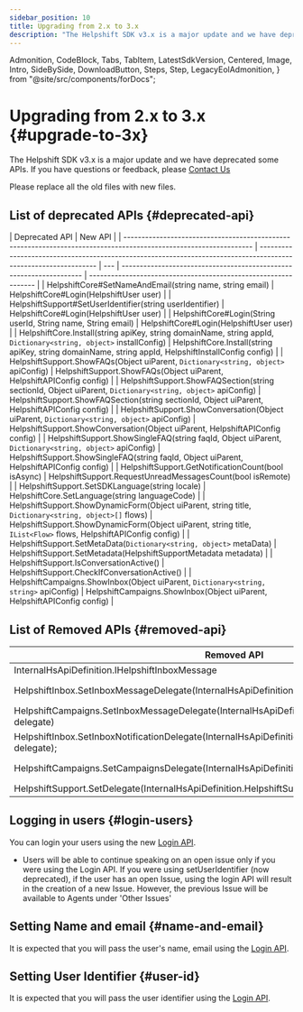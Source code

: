 ```yaml
---
sidebar_position: 10
title: Upgrading from 2.x to 3.x
description: "The Helpshift SDK v3.x is a major update and we have deprecated some APIs. If you have questions or feedback, please Contact Us"
---
```


  Admonition,
  CodeBlock,
  Tabs,
  TabItem,
  LatestSdkVersion,
  Centered,
  Image,
  Intro,
  SideBySide,
  DownloadButton,
  Steps,
  Step,
  LegacyEolAdmonition,
} from "@site/src/components/forDocs";

<LegacyEolAdmonition />

# Upgrading from 2.x to 3.x {#upgrade-to-3x}

<Intro>

The Helpshift SDK v3.x is a major update and we have deprecated some APIs. If you have questions or feedback, please <a href="https://support.helpshift.com/kb/contact/" target="_blank">Contact Us</a>

</Intro>

<Admonition type="info" title="Note">

Please replace all the old files with new files.

</Admonition>

## List of deprecated APIs {#deprecated-api}

| Deprecated API                                                                                                    | New API                                                                                                         |
| ----------------------------------------------------------------------------------------------------------------- | --------------------------------------------------------------------------------------------------------------- | --- | ------------------------------------------------------------------- | --------------------------------------------------------------- |
| HelpshiftCore#SetNameAndEmail(string name, string email)                                                          | HelpshiftCore#Login(HelpshiftUser user)                                                                         |
| HelpshiftSupport#SetUserIdentifier(string userIdentifier)                                                         | HelpshiftCore#Login(HelpshiftUser user)                                                                         |
| HelpshiftCore#Login(String userId, String name, String email)                                                     | HelpshiftCore#Login(HelpshiftUser user)                                                                         |
| HelpshiftCore.Install(string apiKey, string domainName, string appId, `Dictionary<string, object>` installConfig) | HelpshiftCore.Install(string apiKey, string domainName, string appId, HelpshiftInstallConfig config)            |
| HelpshiftSupport.ShowFAQs(Object uiParent, `Dictionary<string, object>` apiConfig)                                | HelpshiftSupport.ShowFAQs(Object uiParent, HelpshiftAPIConfig config)                                           |
| HelpshiftSupport.ShowFAQSection(string sectionId, Object uiParent, `Dictionary<string, object>` apiConfig)        | HelpshiftSupport.ShowFAQSection(string sectionId, Object uiParent, HelpshiftAPIConfig config)                   |
| HelpshiftSupport.ShowConversation(Object uiParent, `Dictionary<string, object>` apiConfig)                        | HelpshiftSupport.ShowConversation(Object uiParent, HelpshiftAPIConfig config)                                   |
| HelpshiftSupport.ShowSingleFAQ(string faqId, Object uiParent, `Dictionary<string, object>` apiConfig)             | HelpshiftSupport.ShowSingleFAQ(string faqId, Object uiParent, HelpshiftAPIConfig config)                        |
| HelpshiftSupport.GetNotificationCount(bool isAsync)                                                               | HelpshiftSupport.RequestUnreadMessagesCount(bool isRemote)                                                      |
| HelpshiftSupport.SetSDKLanguage(string locale)                                                                    | HelpshiftCore.SetLanguage(string languageCode)                                                                  |
| HelpshiftSupport.ShowDynamicForm(Object uiParent, string title, `Dictionary<string, object>[]` flows)             | HelpshiftSupport.ShowDynamicForm(Object uiParent, string title, `IList<Flow>` flows, HelpshiftAPIConfig config) |     | HelpshiftSupport.SetMetaData(`Dictionary<string, object>` metaData) | HelpshiftSupport.SetMetadata(HelpshiftSupportMetadata metadata) |
| HelpshiftSupport.IsConversationActive()                                                                           | HelpshiftSupport.CheckIfConversationActive()                                                                    |
| HelpshiftCampaigns.ShowInbox(Object uiParent, `Dictionary<string, string>` apiConfig)                             | HelpshiftCampaigns.ShowInbox(Object uiParent, HelpshiftAPIConfig config)                                        |

## List of Removed APIs {#removed-api}

| Removed API                                                                                                       | New API                                                                           |
| ----------------------------------------------------------------------------------------------------------------- | --------------------------------------------------------------------------------- |
| InternalHsApiDefinition.IHelpshiftInboxMessage                                                                    | InboxMessage                                                                      |
| HelpshiftInbox.SetInboxMessageDelegate(InternalHsApiDefinition.HelpshiftInboxDelegate delegate)                   | HelpshiftInbox.SetInboxMessageDelegate(IInboxMessageDelegate delegate);           |
| HelpshiftCampaigns.SetInboxMessageDelegate(InternalHsApiDefinition.HelpshiftInboxDelegate delegate)               | HelpshiftCampaigns.SetInboxMessageDelegate(IInboxMessageDelegate delegate);       |
| HelpshiftInbox.SetInboxNotificationDelegate(InternalHsApiDefinition.HelpshiftInboxNotificationDelegate delegate); | HelpshiftInbox.SetInboxNotificationDelegate(IInboxNotificationDelegate delegate); |
| HelpshiftCampaigns.SetCampaignsDelegate(InternalHsApiDefinition.HelpshiftCampaignsDelegate);                      | HelpshiftCampaigns.SetCampaignsDelegate(ICampaignsDelegate delegate);             |
| HelpshiftSupport.SetDelegate(InternalHsApiDefinition.HelpshiftSupportDelegate delegate);                          | HelpshiftSupport.SetDelegate(ISupportDelegate delegate);                          |

## Logging in users {#login-users}

You can login your users using the new [Login API](/xamarin/users-ios#logged-in-users).

<Admonition type="info" title="Note">

- Users will be able to continue speaking on an open issue only if you were using the Login API. If you were using setUserIdentifier (now deprecated), if the user has an open Issue, using the login API will result in the creation of a new Issue. However, the previous Issue will be available to Agents under 'Other Issues'

</Admonition>

## Setting Name and email {#name-and-email}

It is expected that you will pass the user's name, email using the [Login API](/xamarin/users-ios#logged-in-users).

## Setting User Identifier {#user-id}

It is expected that you will pass the user identifier using the [Login API](/xamarin/users-ios#logged-in-users).
